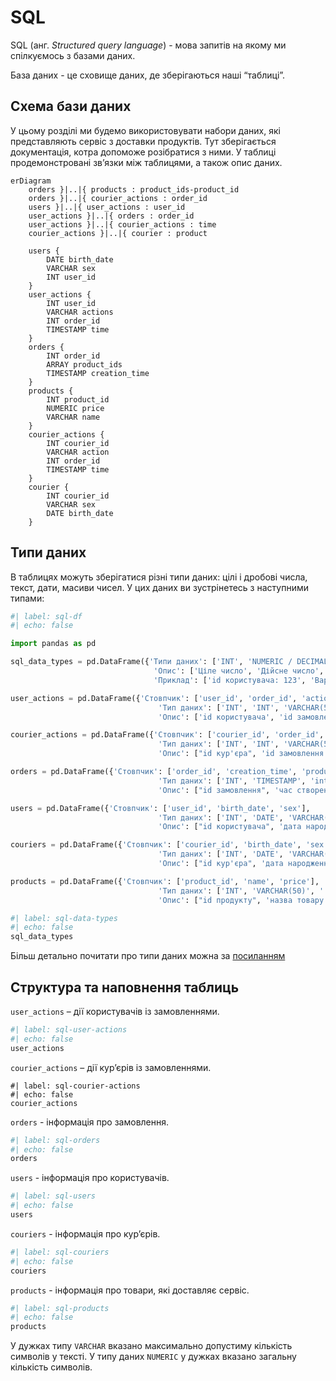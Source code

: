 # SQL {#sec-sql}

SQL (анг. *Structured query language*) - мова запитів на якому ми спілкуємось з базами даних.

База даних - це сховище даних, де зберігаються наші "таблиці".

## Схема бази даних

У цьому розділі ми будемо використовувати набори даних, які представляють сервіс з доставки продуктів. Тут зберігається документація, котра допоможе розібратися з ними. У таблиці продемонстровані зв'язки між таблицями, а також опис даних.


```mermaid
erDiagram
    orders }|..|{ products : product_ids-product_id
    orders }|..|{ courier_actions : order_id
    users }|..|{ user_actions : user_id
    user_actions }|..|{ orders : order_id
    user_actions }|..|{ courier_actions : time
    courier_actions }|..|{ courier : product
    
    users {
        DATE birth_date
        VARCHAR sex
        INT user_id
    }
    user_actions {
        INT user_id
        VARCHAR actions
        INT order_id
        TIMESTAMP time
    }
    orders {
        INT order_id
        ARRAY product_ids
        TIMESTAMP creation_time
    }
    products {
        INT product_id
        NUMERIC price
        VARCHAR name
    }
    courier_actions {
        INT courier_id
        VARCHAR action
        INT order_id
        TIMESTAMP time
    }
    courier {
        INT courier_id
        VARCHAR sex
        DATE birth_date
    }
```

## Типи даних
В таблицях можуть зберігатися різні типи даних: цілі і дробові числа, текст, дати, масиви чисел. У цих даних ви зустрінетесь з наступними типами:

```python
#| label: sql-df
#| echo: false

import pandas as pd

sql_data_types = pd.DataFrame({'Типи даних': ['INT', 'NUMERIC / DECIMAL', 'VARCHAR', 'DATE', 'TIMESTAMP', '[]'],
                                'Опис': ['Ціле число', 'Дійсне число', 'Текст', 'Дата з точністю до дня', 'Дата з точністю до секунди', 'Масив'],
                                'Приклад': ['id користувача: 123', 'Вартість товару: 120.55 ', 'Дія із замовленням: «create_order»', 'Дата народження користувача: 25/03/91', 'Час реєстрації у додатку: 24/08/22 01:52:24', 'Список id товаров у замовленні: [1, 13, 22]']})

user_actions = pd.DataFrame({'Стовпчик': ['user_id', 'order_id', 'action', 'time'],
                                 'Тип даних': ['INT', 'INT', 'VARCHAR(50)', 'TIMESTAMP'],
                                 'Опис': ['id користувача', 'id замовлення', 'дія користувача із замовленням; "create_order" - створення замовлення, "cancel_order" - скасування замовлення', 'час дії']})

courier_actions = pd.DataFrame({'Стовпчик': ['courier_id', 'order_id', 'action', 'time'],
                                 'Тип даних': ['INT', 'INT', 'VARCHAR(50)', 'TIMESTAMP'],
                                 'Опис': ["id кур'єра", 'id замовлення', "дія кур'єра із замовленням; 'accept order' - прийняття замовлення, 'deliver order' - доставка замовлення", 'час дії']})

orders = pd.DataFrame({'Стовпчик': ['order_id', 'creation_time', 'product_ids'],
                                 'Тип даних': ['INT', 'TIMESTAMP', 'integer[]'],
                                 'Опис': ["id замовлення", 'час створення замовлення', "список id товарів у замовленні"]})

users = pd.DataFrame({'Стовпчик': ['user_id', 'birth_date', 'sex'],
                                 'Тип даних': ['INT', 'DATE', 'VARCHAR(50)'],
                                 'Опис': ["id користувача", 'дата народження', "стать"]})

couriers = pd.DataFrame({'Стовпчик': ['courier_id', 'birth_date', 'sex'],
                                 'Тип даних': ['INT', 'DATE', 'VARCHAR(50)'],
                                 'Опис': ["id кур'єра", 'дата народження', "стать"]})

products = pd.DataFrame({'Стовпчик': ['product_id', 'name', 'price'],
                                 'Тип даних': ['INT', 'VARCHAR(50)', '	FLOAT(4)'],
                                 'Опис': ["id продукту", 'назва товару', "ціна товару"]})
```


```python
#| label: sql-data-types
#| echo: false
sql_data_types
```

Більш детально почитати про типи даних можна за [посиланням](https://www.postgresqltutorial.com/postgresql-tutorial/postgresql-data-types/)

## Структура та наповнення таблиць

`user_actions` – дії користувачів із замовленнями.
```python
#| label: sql-user-actions
#| echo: false
user_actions
```

`courier_actions` – дії кур'єрів із замовленнями.
```pyhton
#| label: sql-courier-actions
#| echo: false
courier_actions
```

`orders` - інформація про замовлення.
```python
#| label: sql-orders
#| echo: false
orders
```

`users` - інформація про користувачів.
```python
#| label: sql-users
#| echo: false
users
```

`couriers` - інформація про кур'єрів.
```python
#| label: sql-couriers
#| echo: false
couriers
```

`products` - інформація про товари, які доставляє сервіс.
```python
#| label: sql-products
#| echo: false
products
```

::: {.callout-note}
У дужках типу `VARCHAR` вказано максимально допустиму кількість символів у тексті. У типу даних `NUMERIC` у дужках вказано загальну кількість символів.
:::
